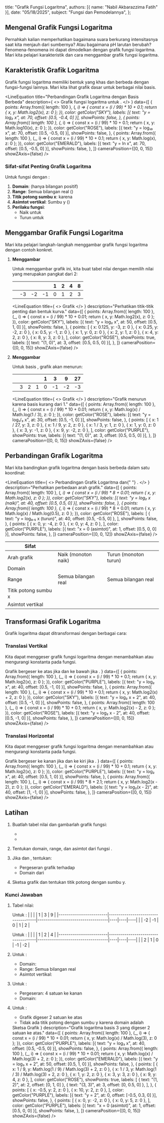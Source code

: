 
  title: "Grafik Fungsi Logaritma",
  authors: [{ name: "Nabil Akbarazzima Fatih" }],
  date: "05/18/2025",
  subject: "Fungsi dan Pemodelannya",
};

## Mengenal Grafik Fungsi Logaritma

Pernahkah kalian memperhatikan bagaimana suara berkurang intensitasnya saat kita menjauh dari sumbernya? Atau bagaimana pH larutan berubah? Fenomena-fenomena ini dapat dimodelkan dengan grafik fungsi logaritma. Mari kita pelajari karakteristik dan cara menggambar grafik fungsi logaritma.

## Karakteristik Grafik Logaritma

Grafik fungsi logaritma memiliki bentuk yang khas dan berbeda dengan fungsi-fungsi lainnya. Mari kita lihat grafik dasar <InlineMath math="y = \log_b x" /> untuk berbagai nilai basis.

<LineEquation
  title="Perbandingan Grafik Logaritma dengan Basis Berbeda"
  description={
    <>
      Grafik fungsi logaritma untuk <InlineMath math="b > 1" />.
    </>
  }
  data={[
    {
      points: Array.from({ length: 100 }, (_, i) => {
        const x = (i / 99) * 10 + 0.1;
        return { x, y: Math.log2(x), z: 0 };
      }),
      color: getColor("SKY"),
      labels: [{ text: "y = log₂ x", at: 70, offset: [0.5, -0.4, 0] }],
      showPoints: false,
    },
    {
      points: Array.from({ length: 100 }, (_, i) => {
        const x = (i / 99) * 10 + 0.1;
        return { x, y: Math.log10(x), z: 0 };
      }),
      color: getColor("ROSE"),
      labels: [{ text: "y = log₁₀ x", at: 70, offset: [0.5, -0.5, 0] }],
      showPoints: false,
    },
    {
      points: Array.from({ length: 100 }, (_, i) => {
        const x = (i / 99) * 10 + 0.1;
        return { x, y: Math.log(x), z: 0 };
      }),
      color: getColor("EMERALD"),
      labels: [{ text: "y = ln x", at: 70, offset: [0.5, -0.5, 0] }],
      showPoints: false,
    },
  ]}
  cameraPosition={[0, 0, 15]}
  showZAxis={false}
/>

### Sifat-sifat Penting Grafik Logaritma

Untuk fungsi <InlineMath math="f(x) = \log_b x" /> dengan <InlineMath math="b > 1" />:

1. **Domain**: <InlineMath math="x > 0" /> (hanya bilangan positif)
2. **Range**: Semua bilangan real (<InlineMath math="-\infty < y < \infty" />)
3. **Titik potong sumbu x**: <InlineMath math="(1, 0)" /> karena <InlineMath math="\log_b 1 = 0" />
4. **Asimtot vertikal**: Sumbu y (<InlineMath math="x = 0" />)
5. **Perilaku fungsi**:
   - Naik untuk <InlineMath math="b > 1" />
   - Turun untuk <InlineMath math="0 < b < 1" />

## Menggambar Grafik Fungsi Logaritma

Mari kita pelajari langkah-langkah menggambar grafik fungsi logaritma dengan contoh konkret.

1. **Menggambar <InlineMath math="y = \log_2 x" />**

   Untuk menggambar grafik ini, kita buat tabel nilai dengan memilih nilai <InlineMath math="x" /> yang merupakan pangkat dari 2:

   | <InlineMath math="x" />            | <InlineMath math="\frac{1}{8}" /> | <InlineMath math="\frac{1}{4}" /> | <InlineMath math="\frac{1}{2}" /> | 1   | 2   | 4   | 8   |
   | ---------------------------------- | --------------------------------- | --------------------------------- | --------------------------------- | --- | --- | --- | --- |
   | <InlineMath math="y = \log_2 x" /> | -3                                | -2                                | -1                                | 0   | 1   | 2   | 3   |

   <LineEquation
     title={
       <>
         Grafik <InlineMath math="y = \log_2 x" />
       </>
     }
     description="Perhatikan titik-titik penting dan bentuk kurva."
     data={[
       {
         points: Array.from({ length: 100 }, (_, i) => {
           const x = (i / 99) * 10 + 0.01;
           return { x, y: Math.log2(x), z: 0 };
         }),
         color: getColor("SKY"),
         labels: [{ text: "y = log₂ x", at: 50, offset: [0.5, 1, 0] }],
         showPoints: false,
       },
       {
         points: [
           { x: 0.125, y: -3, z: 0 },
           { x: 0.25, y: -2, z: 0 },
           { x: 0.5, y: -1, z: 0 },
           { x: 1, y: 0, z: 0 },
           { x: 2, y: 1, z: 0 },
           { x: 4, y: 2, z: 0 },
           { x: 8, y: 3, z: 0 },
         ],
         color: getColor("ROSE"),
         showPoints: true,
         labels: [{ text: "(1, 0)", at: 3, offset: [0.5, 0.5, 0] }],
       },
     ]}
     cameraPosition={[0, 0, 15]}
     showZAxis={false}
   />

2. **Menggambar <InlineMath math="y = \log_{\frac{1}{3}} x" />**

   Untuk basis <InlineMath math="0 < b < 1" />, grafik akan menurun:

   | <InlineMath math="x" />                        | <InlineMath math="\frac{1}{27}" /> | <InlineMath math="\frac{1}{9}" /> | <InlineMath math="\frac{1}{3}" /> | 1   | 3   | 9   | 27  |
   | ---------------------------------------------- | ---------------------------------- | --------------------------------- | --------------------------------- | --- | --- | --- | --- |
   | <InlineMath math="y = \log_{\frac{1}{3}} x" /> | 3                                  | 2                                 | 1                                 | 0   | -1  | -2  | -3  |

   <LineEquation
     title={
       <>
         Grafik <InlineMath math="y = \log_{\frac{1}{3}} x" />
       </>
     }
     description="Grafik menurun karena basis kurang dari 1."
     data={[
       {
         points: Array.from({ length: 100 }, (_, i) => {
           const x = (i / 99) * 10 + 0.01;
           return { x, y: Math.log(x) / Math.log(1 / 3), z: 0 };
         }),
         color: getColor("ROSE"),
         labels: [{ text: "y = log₁/₃ x", at: 30, offset: [0.5, -1, 0] }],
         showPoints: false,
       },
       {
         points: [
           { x: 1 / 27, y: 3, z: 0 },
           { x: 1 / 9, y: 2, z: 0 },
           { x: 1 / 3, y: 1, z: 0 },
           { x: 1, y: 0, z: 0 },
           { x: 3, y: -1, z: 0 },
           { x: 9, y: -2, z: 0 },
         ],
         color: getColor("PURPLE"),
         showPoints: true,
         labels: [{ text: "(1, 0)", at: 3, offset: [0.5, 0.5, 0] }],
       },
     ]}
     cameraPosition={[0, 0, 15]}
     showZAxis={false}
   />

## Perbandingan Grafik Logaritma

Mari kita bandingkan grafik logaritma dengan basis berbeda dalam satu koordinat:

<LineEquation
  title={
    <>
      Perbandingan Grafik Logaritma <InlineMath math="b > 1" /> dan{" "}
      <InlineMath math="0 < b < 1" />.
    </>
  }
  description="Perhatikan perbedaan arah grafik."
  data={[
    {
      points: Array.from({ length: 100 }, (_, i) => {
        const x = (i / 99) * 8 + 0.01;
        return { x, y: Math.log2(x), z: 0 };
      }),
      color: getColor("SKY"),
      labels: [{ text: "y = log₂ x (naik)", at: 40, offset: [0.5, 0.5, 0] }],
      showPoints: false,
    },
    {
      points: Array.from({ length: 100 }, (_, i) => {
        const x = (i / 99) * 8 + 0.01;
        return { x, y: Math.log(x) / Math.log(0.5), z: 0 };
      }),
      color: getColor("ROSE"),
      labels: [
        { text: "y = log₀.₅ x (turun)", at: 40, offset: [0.5, -0.5, 0] },
      ],
      showPoints: false,
    },
    {
      points: [
        { x: 0, y: -4, z: 0 },
        { x: 0, y: 4, z: 0 },
      ],
      color: getColor("PURPLE"),
      labels: [{ text: "x = 0 (asimtot)", at: 1, offset: [0.5, 0, 0] }],
      showPoints: false,
    },
  ]}
  cameraPosition={[0, 0, 12]}
  showZAxis={false}
/>

| Sifat                | <InlineMath math="b > 1" />  | <InlineMath math="0 < b < 1" /> |
| -------------------- | ---------------------------- | ------------------------------- |
| Arah grafik          | Naik (monoton naik)          | Turun (monoton turun)           |
| Domain               | <InlineMath math="x > 0" />  | <InlineMath math="x > 0" />     |
| Range                | Semua bilangan real          | Semua bilangan real             |
| Titik potong sumbu x | <InlineMath math="(1, 0)" /> | <InlineMath math="(1, 0)" />    |
| Asimtot vertikal     | <InlineMath math="x = 0" />  | <InlineMath math="x = 0" />     |

## Transformasi Grafik Logaritma

Grafik logaritma dapat ditransformasi dengan berbagai cara:

### Translasi Vertikal

Kita dapat menggeser grafik fungsi logaritma dengan menambahkan atau mengurangi konstanta <InlineMath math="k" /> pada fungsi.

<div className="flex flex-col gap-4">
  <BlockMath math="y = \log_b x + k" />
  <LineEquation
    title="Translasi Vertikal"
    description={
      <>
        Grafik bergeser ke atas jika <InlineMath math="k > 0" /> dan ke bawah
        jika <InlineMath math="k < 0" />.
      </>
    }
    data={[
      {
        points: Array.from({ length: 100 }, (_, i) => {
          const x = (i / 99) * 10 + 0.1;
          return { x, y: Math.log2(x), z: 0 };
        }),
        color: getColor("PURPLE"),
        labels: [{ text: "y = log₂ x", at: 40, offset: [0.5, -1, 0] }],
        showPoints: false,
      },
      {
        points: Array.from({ length: 100 }, (_, i) => {
          const x = (i / 99) * 10 + 0.1;
          return { x, y: Math.log2(x) + 2, z: 0 };
        }),
        color: getColor("SKY"),
        labels: [{ text: "y = log₂ x + 2", at: 40, offset: [0.5, -1, 0] }],
        showPoints: false,
      },
      {
        points: Array.from({ length: 100 }, (_, i) => {
          const x = (i / 99) * 10 + 0.1;
          return { x, y: Math.log2(x) - 2, z: 0 };
        }),
        color: getColor("ROSE"),
        labels: [{ text: "y = log₂ x - 2", at: 40, offset: [0.5, -1, 0] }],
        showPoints: false,
      },
    ]}
    cameraPosition={[0, 0, 15]}
    showZAxis={false}
  />
</div>

### Translasi Horizontal

Kita dapat menggeser grafik fungsi logaritma dengan menambahkan atau mengurangi konstanta <InlineMath math="h" /> pada fungsi.

<div className="flex flex-col gap-4">
  <BlockMath math="y = \log_b (x - h)" />
  <LineEquation
    title="Translasi Horizontal"
    description={
      <>
        Grafik bergeser ke kanan jika <InlineMath math="h > 0" /> dan ke kiri
        jika <InlineMath math="h < 0" />.
      </>
    }
    data={[
      {
        points: Array.from({ length: 100 }, (_, i) => {
          const x = (i / 99) * 10 + 0.1;
          return { x, y: Math.log2(x), z: 0 };
        }),
        color: getColor("PURPLE"),
        labels: [{ text: "y = log₂ x", at: 40, offset: [0.5, 1, 0] }],
        showPoints: false,
      },
      {
        points: Array.from({ length: 100 }, (_, i) => {
          const x = (i / 99) * 8 + 2.1;
          return { x, y: Math.log2(x - 2), z: 0 };
        }),
        color: getColor("EMERALD"),
        labels: [{ text: "y = log₂(x - 2)", at: 40, offset: [1, -1, 0] }],
        showPoints: false,
      },
    ]}
    cameraPosition={[0, 0, 15]}
    showZAxis={false}
  />
</div>

## Latihan

1. Buatlah tabel nilai dan gambarlah grafik fungsi:

   - <InlineMath math="y = \log_3 x" />
   - <InlineMath math="y = \log_{\frac{1}{2}} x" />

2. Tentukan domain, range, dan asimtot dari fungsi <InlineMath math="f(x) = \log_5 (x + 3)" />.

3. Jika <InlineMath math="f(x) = \log_2 x" /> dan <InlineMath math="g(x) = \log_2 (x - 4)" />, tentukan:

   - Pergeseran grafik <InlineMath math="g(x)" /> terhadap <InlineMath math="f(x)" />
   - Domain dari <InlineMath math="g(x)" />

4. Sketsa grafik <InlineMath math="y = \log_3 x + 2" /> dan tentukan titik potong dengan sumbu y.

### Kunci Jawaban

1. Tabel nilai:

   Untuk <InlineMath math="y = \log_3 x" />:
   | <InlineMath math="x" /> | <InlineMath math="\frac{1}{9}" /> | <InlineMath math="\frac{1}{3}" /> | 1 | 3 | 9 |
   |-------------------------|-------------------------------------|------------------------------------|----|----|----|
   | <InlineMath math="y" /> | -2 | -1 | 0 | 1 | 2 |

   Untuk <InlineMath math="y = \log_{\frac{1}{2}} x" />:
   | <InlineMath math="x" /> | <InlineMath math="\frac{1}{4}" /> | <InlineMath math="\frac{1}{2}" /> | 1 | 2 | 4 |
   |-------------------------|-------------------------------------|------------------------------------|----|----|----|
   | <InlineMath math="y" /> | 2 | 1 | 0 | -1 | -2 |

2. Untuk <InlineMath math="f(x) = \log_5 (x + 3)" />:

   - Domain: <InlineMath math="x + 3 > 0 \Rightarrow x > -3" />
   - Range: Semua bilangan real
   - Asimtot vertikal: <InlineMath math="x = -3" />

3. Untuk <InlineMath math="g(x) = \log_2 (x - 4)" />:

   - Pergeseran: 4 satuan ke kanan
   - Domain: <InlineMath math="x - 4 > 0 \Rightarrow x > 4" />

4. Untuk <InlineMath math="y = \log_3 x + 2" />:

   - Grafik <InlineMath math="y = \log_3 x" /> digeser 2 satuan ke atas
   - Tidak ada titik potong dengan sumbu y karena domain adalah <InlineMath math="x > 0" />

   <div className="mt-4">
     <LineEquation
       title={
         <>
           Sketsa Grafik <InlineMath math="y = \log_3 x + 2" />
         </>
       }
       description="Grafik logaritma basis 3 yang digeser 2 satuan ke atas."
       data={[
         {
           points: Array.from({ length: 100 }, (_, i) => {
             const x = (i / 99) * 10 + 0.01;
             return { x, y: Math.log(x) / Math.log(3), z: 0 };
           }),
           color: getColor("PURPLE"),
           labels: [{ text: "y = log₃ x", at: 40, offset: [0.5, -0.5, 0] }],
           showPoints: false,
         },
         {
           points: Array.from({ length: 100 }, (_, i) => {
             const x = (i / 99) * 10 + 0.01;
             return { x, y: Math.log(x) / Math.log(3) + 2, z: 0 };
           }),
           color: getColor("EMERALD"),
           labels: [{ text: "y = log₃ x + 2", at: 50, offset: [0.5, 1, 0] }],
           showPoints: false,
         },
         {
           points: [
             { x: 1 / 9, y: Math.log(1 / 9) / Math.log(3) + 2, z: 0 },
             { x: 1 / 3, y: Math.log(1 / 3) / Math.log(3) + 2, z: 0 },
             { x: 1, y: 2, z: 0 },
             { x: 3, y: 3, z: 0 },
             { x: 9, y: 4, z: 0 },
           ],
           color: getColor("ROSE"),
           showPoints: true,
           labels: [
             { text: "(1, 2)", at: 2, offset: [0, 1, 0] },
             { text: "(3, 3)", at: 3, offset: [0, 0.5, 0] },
           ],
         },
         {
           points: [
             { x: -0.5, y: 2, z: 0 },
             { x: 10, y: 2, z: 0 },
           ],
           color: getColor("PURPLE"),
           labels: [{ text: "y = 2", at: 0, offset: [-0.5, 0.3, 0] }],
           showPoints: false,
         },
         {
           points: [
             { x: 0, y: -2, z: 0 },
             { x: 0, y: 5, z: 0 },
           ],
           color: getColor("PURPLE"),
           labels: [{ text: "x = 0 (asimtot)", at: 1, offset: [0.5, 0, 0] }],
           showPoints: false,
         },
       ]}
       cameraPosition={[0, 0, 15]}
       showZAxis={false}
     />
   </div>
